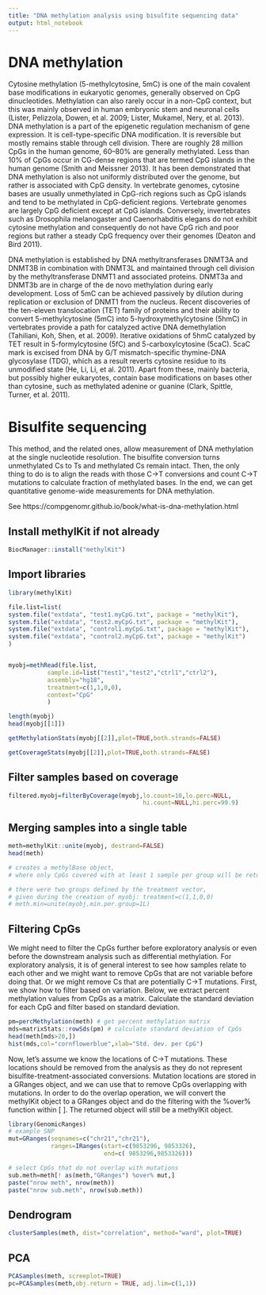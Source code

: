 ```yaml
---
title: "DNA methylation analysis using bisulfite sequencing data"
output: html_notebook
---
```


# DNA methylation
Cytosine methylation (5-methylcytosine, 5mC) is one of the main covalent base modifications in eukaryotic genomes, generally observed on CpG dinucleotides. 
Methylation can also rarely occur in a non-CpG context, but this was mainly observed in human embryonic stem and neuronal cells (Lister, Pelizzola, Dowen, et al. 2009; 
Lister, Mukamel, Nery, et al. 2013). DNA methylation is a part of the epigenetic regulation mechanism of gene expression. It is cell-type-specific DNA modification. It is reversible but mostly 
remains stable through cell division. There are roughly 28 million CpGs in the human genome, 60–80% are generally methylated. Less than 10% of CpGs occur in CG-dense regions that are termed 
CpG islands in the human genome (Smith and Meissner 2013). It has been demonstrated that DNA methylation is also not uniformly distributed over the genome, but rather is associated with CpG 
density. In vertebrate genomes, cytosine bases are usually unmethylated in CpG-rich regions such as CpG islands and tend to be methylated in CpG-deficient regions. Vertebrate genomes are 
largely CpG deficient except at CpG islands. Conversely, invertebrates such as Drosophila melanogaster and Caenorhabditis elegans do not exhibit cytosine methylation and consequently do not 
have CpG rich and poor regions but rather a steady CpG frequency over their genomes (Deaton and Bird 2011).

DNA methylation is established by DNA methyltransferases DNMT3A and DNMT3B in combination with DNMT3L and maintained through cell division by the methyltransferase DNMT1 and associated proteins. 
DNMT3a and DNMT3b are in charge of the de novo methylation during early development. Loss of 5mC can be achieved passively by dilution during replication or exclusion of DNMT1 from the nucleus. 
Recent discoveries of the ten-eleven translocation (TET) family of proteins and their ability to convert 5-methylcytosine (5mC) into 5-hydroxymethylcytosine (5hmC) in vertebrates provide a path 
for catalyzed active DNA demethylation (Tahiliani, Koh, Shen, et al. 2009). Iterative oxidations of 5hmC catalyzed by TET result in 5-formylcytosine (5fC) and 5-carboxylcytosine (5caC). 5caC 
mark is excised from DNA by G/T mismatch-specific thymine-DNA glycosylase (TDG), which as a result reverts cytosine residue to its unmodified state (He, Li, Li, et al. 2011). Apart from these, 
mainly bacteria, but possibly higher eukaryotes, contain base modifications on bases other than cytosine, such as methylated adenine or guanine (Clark, Spittle, Turner, et al. 2011).

# Bisulfite sequencing
This method, and the related ones, allow measurement of DNA methylation at the single nucleotide resolution. The bisulfite conversion turns unmethylated Cs to Ts and methylated Cs remain intact. 
Then, the only thing to do is to align the reads with those C->T conversions and count C->T mutations to calculate fraction of methylated bases. In the end, we can get quantitative genome-wide 
measurements for DNA methylation.

See https://compgenomr.github.io/book/what-is-dna-methylation.html

## Install methylKit if not already
```R
BiocManager::install("methylKit")
```

## Import libraries
```R
library(methylKit)
```

```R
file.list=list(
system.file("extdata", "test1.myCpG.txt", package = "methylKit"),
system.file("extdata", "test2.myCpG.txt", package = "methylKit"),
system.file("extdata", "control1.myCpG.txt", package = "methylKit"),
system.file("extdata", "control2.myCpG.txt", package = "methylKit")
)


myobj=methRead(file.list,
           sample.id=list("test1","test2","ctrl1","ctrl2"),
           assembly="hg18",
           treatment=c(1,1,0,0),
           context="CpG"
           )

```

```R
length(myobj)
head(myobj[[1]])
```
```R
getMethylationStats(myobj[[2]],plot=TRUE,both.strands=FALSE)
```

```R
getCoverageStats(myobj[[2]],plot=TRUE,both.strands=FALSE)
```

## Filter samples based on coverage
```R
filtered.myobj=filterByCoverage(myobj,lo.count=10,lo.perc=NULL,
                                      hi.count=NULL,hi.perc=99.9)
```

## Merging samples into a single table
```R
meth=methylKit::unite(myobj, destrand=FALSE)
head(meth)

# creates a methylBase object, 
# where only CpGs covered with at least 1 sample per group will be returned

# there were two groups defined by the treatment vector, 
# given during the creation of myobj: treatment=c(1,1,0,0)
# meth.min=unite(myobj,min.per.group=1L)
```

## Filtering CpGs
We might need to filter the CpGs further before exploratory analysis or even before the downstream analysis such as differential methylation. 
For exploratory analysis, it is of general interest to see how samples relate to each other and we might want to remove CpGs that are not variable 
before doing that. Or we might remove Cs that are potentially C->T mutations. First, we show how to filter based on variation. Below, we extract 
percent methylation values from CpGs as a matrix. Calculate the standard deviation for each CpG and filter based on standard deviation. 

```R
pm=percMethylation(meth) # get percent methylation matrix
mds=matrixStats::rowSds(pm) # calculate standard deviation of CpGs
head(meth[mds>20,])
hist(mds,col="cornflowerblue",xlab="Std. dev. per CpG")
```

Now, let’s assume we know the locations of C->T mutations. These locations should be removed from the analysis as they do not represent 
bisulfite-treatment-associated conversions. Mutation locations are stored in a GRanges object, and we can use that to remove CpGs overlapping 
with mutations. In order to do the overlap operation, we will convert the methylKit object to a GRanges object and do the filtering with the 
%over% function within [ ]. The returned object will still be a methylKit object.

```R
library(GenomicRanges)
# example SNP
mut=GRanges(seqnames=c("chr21","chr21"),
            ranges=IRanges(start=c(9853296, 9853326),
                           end=c( 9853296,9853326)))

# select CpGs that do not overlap with mutations
sub.meth=meth[! as(meth,"GRanges") %over% mut,]
paste("nrow meth", nrow(meth))
paste("nrow sub.meth", nrow(sub.meth))
```

## Dendrogram
```R
clusterSamples(meth, dist="correlation", method="ward", plot=TRUE)
```
## PCA
```R
PCASamples(meth, screeplot=TRUE)
pc=PCASamples(meth,obj.return = TRUE, adj.lim=c(1,1))
```


